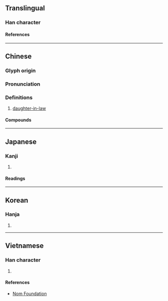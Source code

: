 {{character info/new}}
==Translingual==

===Han character===
{{Han char|rn=38|rad=女|as=10|sn=13|four=46430|canj=VHUP|ids=⿰女息}}

====References====
{{Han ref|kx=0268.050|dkj=06573|dj=0535.280|hdz=21072.030|uh=5AB3}}

----

==Chinese==
{{zh-forms|alt=𡡁}}

===Glyph origin===
{{Han etym}}

===Pronunciation===
{{zh-pron
|m=xí
|c=sik1
|h=gd=xid5
|mn=qz:siak/tw,xm:sek/zz:sit
|mn-t=sêg4
|oc=y
|cat=
}}

===Definitions===
{{zh-hanzi}}

# [[daughter-in-law]]

====Compounds====
{{zh-der|兒媳|兒媳婦兒|大媳婦|姑媳|娶媳婦|婆媳|媳婦|媳婦兒|小媳婦|弟媳|弟媳婦|新媳婦兒|毛腳媳婦|童養媳|老媳婦|重孫媳|長孫媳|養媳婦}}

----

==Japanese==

===Kanji===
{{ja-kanji|grade=|rs=女10}}

# {{defn|lang=ja|sort=女10}}

====Readings====
{{ja-readings
|on=せき, しゃく
|kun=よめ
}}

----

==Korean==

===Hanja===
{{ko-hanja|식}}

# {{defn|lang=ko|sort=女10}}

----

==Vietnamese==

===Han character===
{{vi-readings|rs=女10|reading=tức}}

# {{defn|lang=vi|sort=女10}}

====References====
* [http://nomfoundation.org/common/nom_details.php?codepoint=5ab3 Nom Foundation]